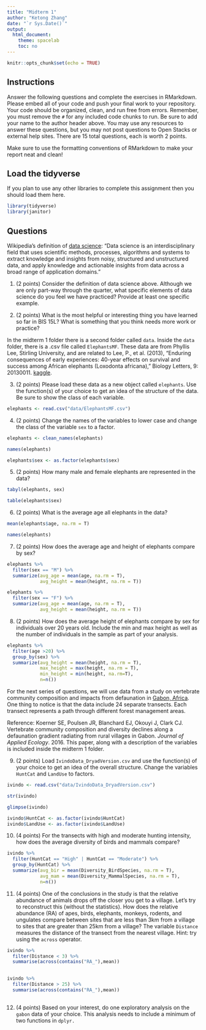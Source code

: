 ```yaml
---
title: "Midterm 1"
author: "Ketong Zhang"
date: "`r Sys.Date()`"
output:
  html_document:
    theme: spacelab
    toc: no
---
```


```r
knitr::opts_chunk$set(echo = TRUE)
```

## Instructions
Answer the following questions and complete the exercises in RMarkdown. Please embed all of your code and push your final work to your repository. Your code should be organized, clean, and run free from errors. Remember, you must remove the `#` for any included code chunks to run. Be sure to add your name to the author header above. You may use any resources to answer these questions, but you may not post questions to Open Stacks or external help sites. There are 15 total questions, each is worth 2 points.  

Make sure to use the formatting conventions of RMarkdown to make your report neat and clean!  

## Load the tidyverse
If you plan to use any other libraries to complete this assignment then you should load them here.
```r
library(tidyverse)
library(janitor)
```

## Questions  

Wikipedia's definition of [data science](https://en.wikipedia.org/wiki/Data_science): "Data science is an interdisciplinary field that uses scientific methods, processes, algorithms and systems to extract knowledge and insights from noisy, structured and unstructured data, and apply knowledge and actionable insights from data across a broad range of application domains."  

1. (2 points) Consider the definition of data science above. Although we are only part-way through the quarter, what specific elements of data science do you feel we have practiced? Provide at least one specific example.  


2. (2 points) What is the most helpful or interesting thing you have learned so far in BIS 15L? What is something that you think needs more work or practice?  

In the midterm 1 folder there is a second folder called `data`. Inside the `data` folder, there is a .csv file called `ElephantsMF`. These data are from Phyllis Lee, Stirling University, and are related to Lee, P., et al. (2013), "Enduring consequences of early experiences: 40-year effects on survival and success among African elephants (Loxodonta africana)," Biology Letters, 9: 20130011. [kaggle](https://www.kaggle.com/mostafaelseidy/elephantsmf).  

3. (2 points) Please load these data as a new object called `elephants`. Use the function(s) of your choice to get an idea of the structure of the data. Be sure to show the class of each variable.
```r
elephants <- read.csv("data/ElephantsMF.csv")
```


4. (2 points) Change the names of the variables to lower case and change the class of the variable `sex` to a factor.
```r
elephants <- clean_names(elephants)
```

```r
names(elephants)
```

```r
elephants$sex <- as.factor(elephants$sex)
```


5. (2 points) How many male and female elephants are represented in the data?
```r
tabyl(elephants, sex)
```

```r
table(elephants$sex)
```


6. (2 points) What is the average age all elephants in the data?
```r
mean(elephants$age, na.rm = T)
```

```r
names(elephants)
```


7. (2 points) How does the average age and height of elephants compare by sex?
```r
elephants %>% 
  filter(sex == "M") %>% 
  summarize(avg_age = mean(age, na.rm = T),
            avg_height = mean(height, na.rm = T))

```

```r
elephants %>% 
  filter(sex == "F") %>% 
  summarize(avg_age = mean(age, na.rm = T),
            avg_height = mean(height, na.rm = T))
```



8. (2 points) How does the average height of elephants compare by sex for individuals over 20 years old. Include the min and max height as well as the number of individuals in the sample as part of your analysis.  
```r
elephants %>% 
  filter(age >20) %>% 
  group_by(sex) %>% 
  summarize(avg_height = mean(height, na.rm = T),
            max_height = max(height, na.rm = T),
            min_height = min(height, na.rm=T),
            n=n())
```



For the next series of questions, we will use data from a study on vertebrate community composition and impacts from defaunation in [Gabon, Africa](https://en.wikipedia.org/wiki/Gabon). One thing to notice is that the data include 24 separate transects. Each transect represents a path through different forest management areas.  

Reference: Koerner SE, Poulsen JR, Blanchard EJ, Okouyi J, Clark CJ. Vertebrate community composition and diversity declines along a defaunation gradient radiating from rural villages in Gabon. _Journal of Applied Ecology_. 2016. This paper, along with a description of the variables is included inside the midterm 1 folder.  

9. (2 points) Load `IvindoData_DryadVersion.csv` and use the function(s) of your choice to get an idea of the overall structure. Change the variables `HuntCat` and `LandUse` to factors.
```r
ivindo <- read.csv("data/IvindoData_DryadVersion.csv")
```

```r
str(ivindo)
```

```r
glimpse(ivindo)
```

```r
ivindo$HuntCat <- as.factor(ivindo$HuntCat)
ivindo$LandUse <- as.factor(ivindo$LandUse)
```


10. (4 points) For the transects with high and moderate hunting intensity, how does the average diversity of birds and mammals compare?

```r
ivindo %>% 
  filter(HuntCat == "High" | HuntCat == "Moderate") %>% 
  group_by(HuntCat) %>% 
  summarize(avg_bir = mean(Diversity_BirdSpecies, na.rm = T),
            avg_mam = mean(Diversity_MammalSpecies, na.rm = T),
            n=n())
```

11. (4 points) One of the conclusions in the study is that the relative abundance of animals drops off the closer you get to a village. Let's try to reconstruct this (without the statistics). How does the relative abundance (RA) of apes, birds, elephants, monkeys, rodents, and ungulates compare between sites that are less than 3km from a village to sites that are greater than 25km from a village? The variable `Distance` measures the distance of the transect from the nearest village. Hint: try using the `across` operator.  
```r
ivindo %>% 
  filter(Distance < 3) %>% 
  summarise(across(contains("RA_"),mean))
  
```
```r
ivindo %>% 
  filter(Distance > 25) %>% 
  summarise(across(contains("RA_"),mean))
  
```


12. (4 points) Based on your interest, do one exploratory analysis on the `gabon` data of your choice. This analysis needs to include a minimum of two functions in `dplyr.`
